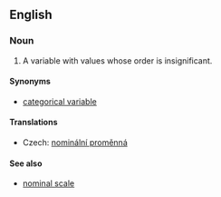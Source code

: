 ==English==
{{wikipedia}}
===Noun===
{{en-noun|sg=[[nominal]] [[variable]]}}

# {{statistics}} A variable with values whose order is insignificant.

====Synonyms====
* [[categorical variable]]

====Translations====
{{trans-top|nominal variable}}
* Czech: [[nominální proměnná]] {{f}}
{{trans-mid}}
{{trans-bottom}}

====See also====
* [[nominal scale]]